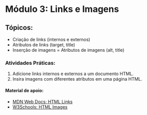 # Módulo 3: Links e Imagens

## Tópicos:

- Criação de links (internos e externos)
- Atributos de links (target, title)
- Inserção de imagens
= Atributos de imagens (alt, title)

### Atividades Práticas:

1. Adicione links internos e externos a um documento HTML.
2. Insira imagens com diferentes atributos em uma página HTML.

#### Material de apoio:

- [MDN Web Docs: HTML Links](https://developer.mozilla.org/en-US/docs/Web/HTML/Element/link)
- [W3Schools: HTML Images](https://www.w3schools.com/html/html_images.asp)